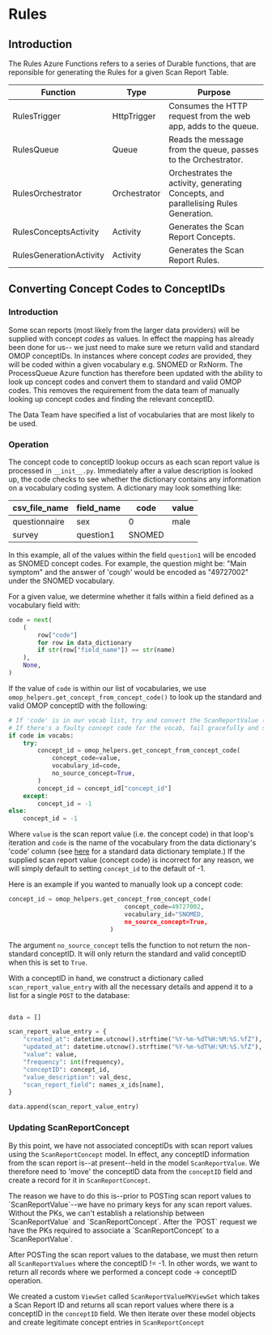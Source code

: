 
# Rules

## Introduction

The Rules Azure Functions refers to a series of Durable functions, that are reponsible for generating the Rules for a given Scan Report Table.

| Function                | Type         | Purpose                                                                             |
| ----------------------- | ------------ | ----------------------------------------------------------------------------------- |
| RulesTrigger            | HttpTrigger  | Consumes the HTTP request from the web app, adds to the queue.                      |
| RulesQueue              | Queue        | Reads the message from the queue, passes to the Orchestrator.                       |
| RulesOrchestrator       | Orchestrator | Orchestrates the activity, generating Concepts, and parallelising Rules Generation. |
| RulesConceptsActivity   | Activity     | Generates the Scan Report Concepts.                                                 |
| RulesGenerationActivity | Activity     | Generates the Scan Report Rules.                                                    |

## Converting Concept Codes to ConceptIDs

### Introduction

Some scan reports (most likely from the larger data providers) will be supplied with concept _codes_ as values. In effect the mapping has already been done for us-- we just need to make sure we return valid and standard OMOP conceptIDs. In instances where concept _codes_ are provided, they will be coded within a given vocabulary e.g. SNOMED or RxNorm. The ProcessQueue Azure function has therefore been updated with the ability to look up concept codes and convert them to standard and valid OMOP codes. This removes the requirement from the data team of manually looking up concept codes and finding the relevant conceptID.

The Data Team have specified a list of vocabularies that are most likely to be used.

### Operation

The concept code to conceptID lookup occurs as each scan report value is processed in `__init__.py`. Immediately after a value description is looked up, the code checks to see whether the dictionary contains any information on a vocabulary coding system. A dictionary may look something like:

| csv_file_name | field_name | code   | value |
| ------------- | ---------- | ------ | ----- |
| questionnaire | sex        | 0      | male  |
| survey        | question1  | SNOMED |

In this example, all of the values within the field `question1` will be encoded as SNOMED concept codes. For example, the question might be: "Main symptom" and the answer of 'cough' would be encoded as "49727002" under the SNOMED vocabulary.

For a given value, we determine whether it falls within a field defined as a vocabulary field with:

```python
code = next(
    (
        row["code"]
        for row in data_dictionary
        if str(row["field_name"]) == str(name)
    ),
    None,
)
```

If the value of `code` is within our list of vocabularies, we use `omop_helpers.get_concept_from_concept_code()` to look up the standard and valid OMOP conceptID with the following:

```python
# If 'code' is in our vocab list, try and convert the ScanReportValue (concept code) to conceptID
# If there's a faulty concept code for the vocab, fail gracefully and set concept_id to default (-1)
if code in vocabs:
    try:
        concept_id = omop_helpers.get_concept_from_concept_code(
            concept_code=value,
            vocabulary_id=code,
            no_source_concept=True,
        )
        concept_id = concept_id["concept_id"]
    except:
        concept_id = -1
else:
    concept_id = -1
```

Where `value` is the scan report value (i.e. the concept code) in that loop's iteration and `code` is the name of the vocabulary from the data dictionary's 'code' column (see [here](https://co-connect.ac.uk/co-connect-data-files-and-meta-data-standardisation/) for a standard data dictionary template.) If the supplied scan report value (concept code) is incorrect for any reason, we will simply default to setting `concept_id` to the default of -1.

Here is an example if you wanted to manually look up a concept code:

```python
concept_id = omop_helpers.get_concept_from_concept_code(
                                concept_code=49727002,
                                vocabulary_id="SNOMED,
                                no_source_concept=True,
                            )
```

The argument `no_source_concept` tells the function to not return the non-standard conceptID. It will only return the standard and valid conceptID when this is set to `True`.

With a conceptID in hand, we construct a dictionary called `scan_report_value_entry` with all the necessary details and append it to a list for a single `POST` to the database:

```python

data = []

scan_report_value_entry = {
    "created_at": datetime.utcnow().strftime("%Y-%m-%dT%H:%M:%S.%fZ"),
    "updated_at": datetime.utcnow().strftime("%Y-%m-%dT%H:%M:%S.%fZ"),
    "value": value,
    "frequency": int(frequency),
    "conceptID": concept_id,
    "value_description": val_desc,
    "scan_report_field": names_x_ids[name],
}

data.append(scan_report_value_entry)

```

### Updating ScanReportConcept

By this point, we have not associated conceptIDs with scan report values using the `ScanReportConcept` model. In effect, any conceptID information from the scan report is--at present--held in the model `ScanReportValue`. We therefore need to 'move' the conceptID data from the `conceptID` field and create a record for it in `ScanReportConcept`.

<Callout type="info">
  The reason we have to do this is--prior to POSTing scan report values to
  `ScanReportValue`--we have no primary keys for any scan report values. Without
  the PKs, we can't establish a relationship between `ScanReportValue` and
  `ScanReportConcept`. After the `POST` request we have the PKs required to
  associate a `ScanReportConcept` to a `ScanReportValue`.
</Callout>

After POSTing the scan report values to the database, we must then return all `ScanReportValues` where the conceptID != -1. In other words, we want to return all records where we performed a concept code -> conceptID operation.

We created a custom `ViewSet` called `ScanReportValuePKViewSet` which takes a Scan Report ID and returns all scan report values where there is a conceptID in the `conceptID` field. We then iterate over these model objects and create legitimate concept entries in `ScanReportConcept`
